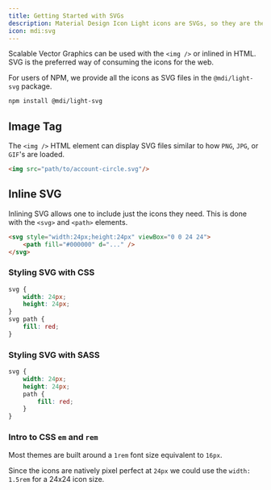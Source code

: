 ```yaml
---
title: Getting Started with SVGs
description: Material Design Icon Light icons are SVGs, so they are the preferred way to consume the icons.
icon: mdi:svg
---
```


Scalable Vector Graphics can be used with the `<img />` or inlined in HTML. SVG is the preferred way of consuming the icons for the web.

For users of NPM, we provide all the icons as SVG files in the `@mdi/light-svg` package.

```bash
npm install @mdi/light-svg
```

## Image Tag

The `<img />` HTML element can display SVG files similar to how `PNG`, `JPG`, or `GIF`'s are loaded.

```html
<img src="path/to/account-circle.svg"/>
```

## Inline SVG

Inlining SVG allows one to include just the icons they need. This is done with the `<svg>` and `<path>` elements.

```html
<svg style="width:24px;height:24px" viewBox="0 0 24 24">
    <path fill="#000000" d="..." />
</svg>
```

### Styling SVG with CSS

```css
svg {
    width: 24px;
    height: 24px;
}
svg path {
    fill: red;
}
```

### Styling SVG with SASS

```scss
svg {
    width: 24px;
    height: 24px;
    path {
        fill: red;
    }
}
```

### Intro to CSS `em` and `rem`

Most themes are built around a `1rem` font size equivalent to `16px`.

Since the icons are natively pixel perfect at `24px` we could use the `width: 1.5rem` for a 24x24 icon size.
